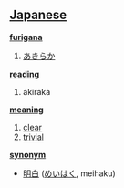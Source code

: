 == [[Japanese]] ==                                          

'''[[furigana]]'''
# [[あきらか]]

'''[[reading]]'''
# akiraka

'''[[meaning]]'''
# [[clear]]
# [[trivial]]

'''[[synonym]]'''
* [[明白]] ([[めいはく]], meihaku)